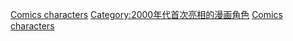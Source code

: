 {{cat topic in year| topic=首次亮相的漫画角色| year=2006}}

[[Category:2006年漫畫|Comics characters]]
[[Category:2000年代首次亮相的漫画角色|Category:2000年代首次亮相的漫画角色]]
[[Category:2006年面世的虛構角色|Comics characters]]
